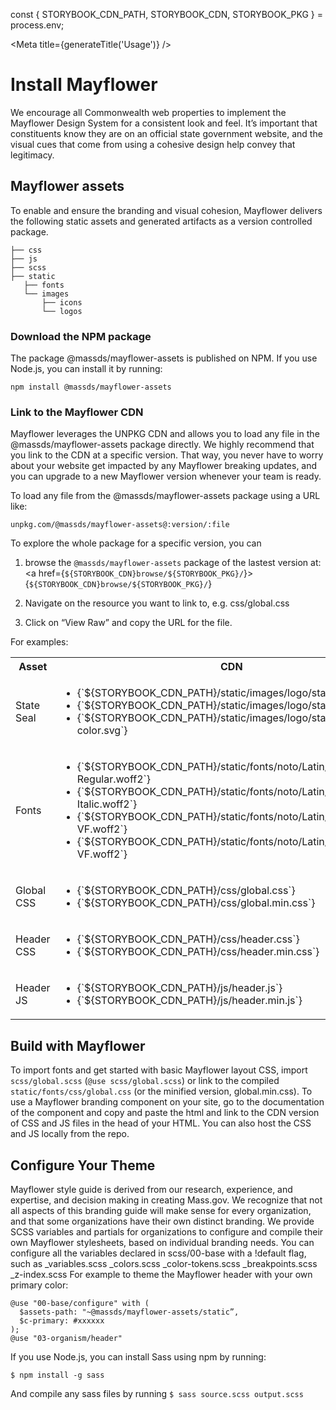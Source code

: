 
const { STORYBOOK_CDN_PATH, STORYBOOK_CDN, STORYBOOK_PKG } = process.env;


<Meta title={generateTitle('Usage')} />

# Install Mayflower

We encourage all Commonwealth web properties to implement the Mayflower Design System for a consistent look and feel. It’s important that constituents know they are on an official state government website, and the visual cues that come from using a cohesive design help convey that legitimacy.

## Mayflower assets

To enable and ensure the branding and visual cohesion, Mayflower delivers the following static assets and generated artifacts as a version controlled package.
```
├── css
├── js
├── scss
├── static
   ├── fonts
   └── images
       ├── icons
       └── logos
```
### Download the NPM package

The package @massds/mayflower-assets is published on NPM. If you use Node.js, you can install it by running:

```
npm install @massds/mayflower-assets
```

### Link to the Mayflower CDN

Mayflower leverages the UNPKG CDN and allows you to load any file in the @massds/mayflower-assets package directly. We highly recommend that you link to the CDN at a specific version. That way, you never have to worry about your website get impacted by any Mayflower breaking updates, and you can upgrade to a new Mayflower version whenever your team is ready.

To load any file from the @massds/mayflower-assets package using a URL like:

```
unpkg.com/@massds/mayflower-assets@:version/:file
```

To explore the whole package for a specific version, you can
1. browse the `@massds/mayflower-assets` package of the lastest version at:
<a href={`${STORYBOOK_CDN}browse/${STORYBOOK_PKG}/`}>{`${STORYBOOK_CDN}browse/${STORYBOOK_PKG}/`}</a>

2. Navigate on the resource you want to link to, e.g. css/global.css
3. Click on “View Raw” and copy the URL for the file.

For examples:

<table>
  <tr>
    <th>Asset</th>
    <th>CDN</th>
  </tr>
  <tr>
    <td>State Seal</td>
    <td>
      <ul style={{listStyle: 'none'}}>
        <li>{`${STORYBOOK_CDN_PATH}/static/images/logo/stateseal.png`}</li>
        <li>{`${STORYBOOK_CDN_PATH}/static/images/logo/stateseal.svg`}</li>
        <li>{`${STORYBOOK_CDN_PATH}/static/images/logo/stateseal-color.svg`}</li>
      </ul>
    </td>
  </tr>
  <tr>
    <td>Fonts</td>
    <td>
      <ul style={{listStyle: 'none'}}>
        <li>{`${STORYBOOK_CDN_PATH}/static/fonts/noto/Latin/NotoSans-Regular.woff2`}</li>
        <li>{`${STORYBOOK_CDN_PATH}/static/fonts/noto/Latin/NotoSans-Italic.woff2`}</li>
        <li>{`${STORYBOOK_CDN_PATH}/static/fonts/noto/Latin/NotoSans-VF.woff2`}</li>
        <li>{`${STORYBOOK_CDN_PATH}/static/fonts/noto/Latin/NotoSansItalic-VF.woff2`}</li>
      </ul>
    </td>
  </tr>
  <tr>
    <td>Global CSS</td>
    <td>
      <ul style={{listStyle: 'none'}}>
        <li>{`${STORYBOOK_CDN_PATH}/css/global.css`}</li>
        <li>{`${STORYBOOK_CDN_PATH}/css/global.min.css`}</li>
      </ul>
    </td>
  </tr>
  <tr>
    <td>Header CSS</td>
    <td>
      <ul style={{listStyle: 'none'}}>
        <li>{`${STORYBOOK_CDN_PATH}/css/header.css`}</li>
        <li>{`${STORYBOOK_CDN_PATH}/css/header.min.css`}</li>
      </ul>
    </td>
  </tr>
  <tr>
    <td>Header JS</td>
    <td>
      <ul style={{listStyle: 'none'}}>
        <li>{`${STORYBOOK_CDN_PATH}/js/header.js`}</li>
        <li>{`${STORYBOOK_CDN_PATH}/js/header.min.js`}</li>
      </ul>
    </td>
  </tr>
</table>

## Build with Mayflower

To import fonts and get started with basic Mayflower layout CSS, import `scss/global.scss` (`@use scss/global.scss`) or link to the compiled `static/fonts/css/global.css` (or the minified version, global.min.css). To use a Mayflower branding component on your site, go to the documentation of the component and copy and paste the html and link to the CDN version of CSS and JS files in the head of your HTML. You can also host the CSS and JS locally from the repo.

## Configure Your Theme

Mayflower style guide is derived from our research, experience, and expertise, and decision making in creating Mass.gov. We recognize that not all aspects of this branding guide will make sense for every organization, and that some organizations have their own distinct branding. We provide SCSS variables and partials for organizations to configure and compile their own Mayflower stylesheets, based on individual branding needs.
You can configure all the variables declared in scss/00-base with a !default flag, such as _variables.scss _colors.scss _color-tokens.scss _breakpoints.scss _z-index.scss
For example to theme the Mayflower header with your own primary color:

```
@use "00-base/configure" with (
  $assets-path: "~@massds/mayflower-assets/static”,
  $c-primary: #xxxxxx
);
@use "03-organism/header"
```

If you use Node.js, you can install Sass using npm by running:

```$ npm install -g sass```

And compile any sass files by running
```$ sass source.scss output.scss```
